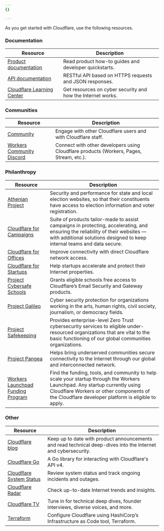 ```yaml
---
{}

---
```


As you get started with Cloudflare, use the following resources.

### Documentation

| Resource                                                           | Description                                                 |
| ------------------------------------------------------------------ | ----------------------------------------------------------- |
| [Product documentation](/)                                         | Read product how-to guides and developer quickstarts.       |
| [API documentation](/api/)                                         | RESTful API based on HTTPS requests and JSON responses.     |
| [Cloudflare Learning Center](https://www.cloudflare.com/learning/) | Get resources on cyber security and how the Internet works. |

### Communities

| Resource                                                    | Description                                                                             |
| ----------------------------------------------------------- | --------------------------------------------------------------------------------------- |
| [Community](https://community.cloudflare.com)               | Engage with other Cloudflare users and with Cloudflare staff.                           |
| [Workers Community Discord](https://discord.cloudflare.com) | Connect with other developers using Cloudflare products (Workers, Pages, Stream, etc.). |

### Philanthropy

| Resource                                                                                                        | Description                                                                                                                                                                                                                    |
| --------------------------------------------------------------------------------------------------------------- | ------------------------------------------------------------------------------------------------------------------------------------------------------------------------------------------------------------------------------ |
| [Athenian Project](https://www.cloudflare.com/athenian/)                                                        | Security and performance for state and local election websites, so that their constituents have access to election information and voter registration.                                                                         |
| [Cloudflare for Campaigns](https://www.cloudflare.com/campaigns/)                                               | Suite of products tailor-made to assist campaigns in protecting, accelerating, and ensuring the reliability of their websites — with additional solutions designed to keep internal teams and data secure.                     |
| [Cloudflare for Offices](https://www.cloudflare.com/cloudflare-for-offices/)                                    | Improve connectivity with direct Cloudflare network access.                                                                                                                                                                    |
| [Cloudflare for Startups](https://www.cloudflare.com/forstartups/)                                              | Help startups accelerate and protect their Internet properties.                                                                                                                                                                                                                                                                                                |
| [Project Cybersafe Schools](https://www.cloudflare.com/lp/cybersafe-schools/)                                   | Grants eligible schools free access to Cloudflare’s Email Security and Gateway products.                                                                                                                                       |
| [Project Galileo](https://www.cloudflare.com/galileo/)                                                          | Cyber security protection for organizations working in the arts, human rights, civil society, journalism, or democracy fields.                                                                                                 |
| [Project Safekeeping](https://www.cloudflare.com/lp/project-safekeeping/)                                       | Provides enterprise-level Zero Trust cybersecurity services to eligible under-resourced organizations that are vital to the basic functioning of our global communities organizations.                                         |
| [Project Pangea](https://www.cloudflare.com/pangea/)                                                            | Helps bring underserved communities secure connectivity to the Internet through our global and interconnected network.                                                                                                         |
| [Workers Launchpad Funding Program](https://www.cloudflare.com/lp/workers-launchpad/)                           | Find the funding, tools, and community to help scale your startup through the Workers Launchpad. Any startup currently using Cloudflare Workers or other components of the Cloudflare developer platform is eligible to apply. |

### Other

| Resource                                                                               | Description                                                                                                   |
| -------------------------------------------------------------------------------------- | ------------------------------------------------------------------------------------------------------------- |
| [Cloudflare blog](https://blog.cloudflare.com)                                         | Keep up to date with product announcements and read technical deep-dives into the Internet and cybersecurity. |
| [Cloudflare Go](https://github.com/cloudflare/cloudflare-go)                           | A Go library for interacting with Cloudflare's API v4.                                                        |
| [Cloudflare System Status](https://www.cloudflarestatus.com/)                          | Review system status and track ongoing incidents and outages.                                                 |
| [Cloudflare Radar](https://radar.cloudflare.com)                                       | Check up-to-date Internet trends and insights.                                                                |
| [Cloudflare TV](https://cloudflare.tv/schedule)                                        | Tune in for technical deep dives, founder interviews, diverse voices, and more.                               |
| [Terraform](https://registry.terraform.io/providers/cloudflare/cloudflare/latest/docs) | Configure Cloudflare using HashiCorp’s Infrastructure as Code tool, Terraform.                                |

